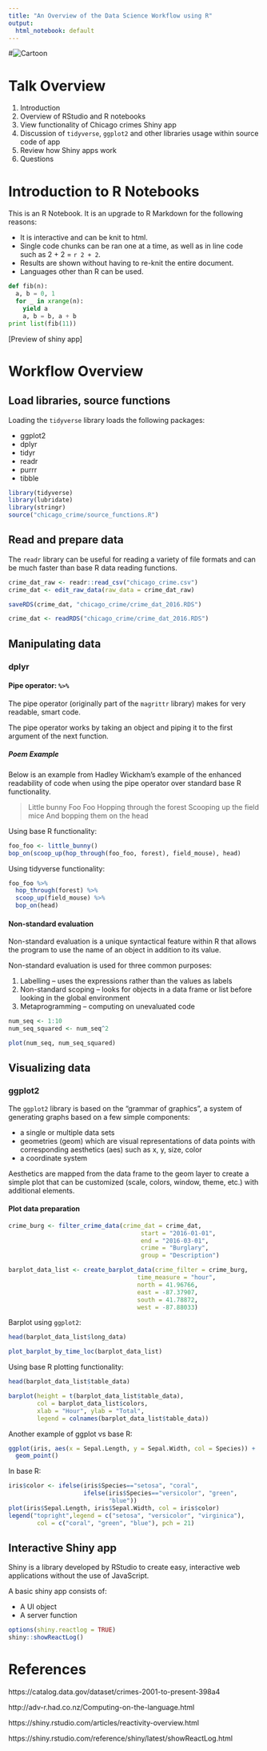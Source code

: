 ```yaml
---
title: "An Overview of the Data Science Workflow using R"
output:
  html_notebook: default
---
```


#![Cartoon](cartoon.jpg)

# Talk Overview

1. Introduction
2. Overview of RStudio and R notebooks
3. View functionality of Chicago crimes Shiny app
4. Discussion of `tidyverse`, `ggplot2` and other libraries usage 
within source code of app
5. Review how Shiny apps work
6. Questions

# Introduction to R Notebooks

This is an R Notebook. It is an upgrade to R Markdown for the following reasons:

* It is interactive and can be knit to html.
* Single code chunks can be ran one at a time, as well as in line code such as 2 + 2 = `r 2 + 2`. 
* Results are shown without having to re-knit the entire document. 
* Languages other than R can be used.

```python
def fib(n):
  a, b = 0, 1
  for _ in xrange(n):
    yield a
    a, b = b, a + b
print list(fib(11))

```

[Preview of shiny app] 

# Workflow Overview

## Load libraries, source functions

Loading the `tidyverse` library loads the following packages:

* ggplot2
* dplyr
* tidyr
* readr
* purrr
* tibble

```r
library(tidyverse)
library(lubridate)
library(stringr)
source("chicago_crime/source_functions.R")
```

## Read and prepare data

The `readr` library can be useful for reading a variety of file formats and can be much faster than base R data reading functions. 

```r
crime_dat_raw <- readr::read_csv("chicago_crime.csv")
crime_dat <- edit_raw_data(raw_data = crime_dat_raw)

saveRDS(crime_dat, "chicago_crime/crime_dat_2016.RDS")
```

```r
crime_dat <- readRDS("chicago_crime/crime_dat_2016.RDS")
```


## Manipulating data

### dplyr

#### Pipe operator: `%>%`

The pipe operator (originally part of the `magrittr` library)  makes for very readable, smart code. 

The pipe operator works by taking an object and piping it to the first argument of the next function. 

##### Poem Example

Below is an example from Hadley Wickham's example of the enhanced readability of code when using the pipe operator over standard base R functionality.

> Little bunny Foo Foo
Hopping through the forest
Scooping up the field mice
And bopping them on the head

Using base R functionality:
```r
foo_foo <- little_bunny()
bop_on(scoop_up(hop_through(foo_foo, forest), field_mouse), head)
```

Using tidyverse functionality:
```r
foo_foo %>%
  hop_through(forest) %>%
  scoop_up(field_mouse) %>%
  bop_on(head)
```

#### Non-standard evaluation

Non-standard evaluation is a unique syntactical feature within R that allows the program to use the name of an object in addition to its value. 

Non-standard evaluation is used for three common purposes:

1. Labelling -- uses the expressions rather than the values as labels
2. Non-standard scoping -- looks for objects in a data frame or list before looking in the global environment
3. Metaprogramming -- computing on unevaluated code


```r
num_seq <- 1:10
num_seq_squared <- num_seq^2

plot(num_seq, num_seq_squared)
```

## Visualizing data

### ggplot2

The `ggplot2` library is based on the "grammar of graphics", a system of generating graphs based on a few simple components:

* a single or multiple data sets
* geometries (geom) which are visual representations of data points with corresponding aesthetics (aes) such as x, y, size, color
* a coordinate system

Aesthetics are mapped from the data frame to the geom layer to create a simple plot that can be customized (scale, colors, window, theme, etc.) with additional elements. 

#### Plot data preparation 

```r
crime_burg <- filter_crime_data(crime_dat = crime_dat, 
                                     start = "2016-01-01", 
                                     end = "2016-03-01", 
                                     crime = "Burglary", 
                                     group = "Description")

barplot_data_list <- create_barplot_data(crime_filter = crime_burg, 
                                    time_measure = "hour", 
                                    north = 41.96766,
                                    east = -87.37907,
                                    south = 41.78872,
                                    west = -87.88033)

```

Barplot using `ggplot2`:

```r
head(barplot_data_list$long_data)
```


```r
plot_barplot_by_time_loc(barplot_data_list)
```

Using base R plotting functionality:

```r
head(barplot_data_list$table_data)
```

```r
barplot(height = t(barplot_data_list$table_data), 
        col = barplot_data_list$colors,
        xlab = "Hour", ylab = "Total", 
        legend = colnames(barplot_data_list$table_data))
```

Another example of ggplot vs base R:

```r
ggplot(iris, aes(x = Sepal.Length, y = Sepal.Width, col = Species)) + 
  geom_point()
```

In base R:

```r
iris$color <- ifelse(iris$Species=="setosa", "coral", 
                     ifelse(iris$Species=="versicolor", "green",
                            "blue"))
plot(iris$Sepal.Length, iris$Sepal.Width, col = iris$color)
legend("topright",legend = c("setosa", "versicolor", "virginica"),
        col = c("coral", "green", "blue"), pch = 21)

```

## Interactive Shiny app

Shiny is a library developed by RStudio to create easy, interactive web applications without the use of JavaScript. 

A basic shiny app consists of:

* A UI object
* A server function

```r
options(shiny.reactlog = TRUE)
shiny::showReactLog()
```

# References

https://catalog.data.gov/dataset/crimes-2001-to-present-398a4

http://adv-r.had.co.nz/Computing-on-the-language.html

https://shiny.rstudio.com/articles/reactivity-overview.html 

https://shiny.rstudio.com/reference/shiny/latest/showReactLog.html

